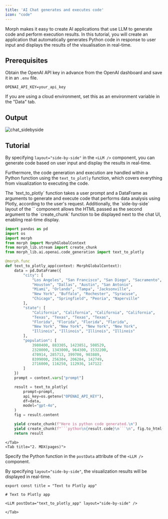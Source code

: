 ```yaml
---
title: 'AI Chat generates and executes code'
icon: "code"
---
```


Morph makes it easy to create AI applications that use LLM to generate code and perform execution results.
In this tutorial, you will create an application that automatically generates Python code in response to user input and displays the results of the visualisation in real-time.

## Prerequisites

Obtain the OpenAI API key in advance from the OpenAI dashboard and save it in an `.env` file.

```shell .env
OPENAI_API_KEY=your_api_key
```

<Warning>
If you are using a cloud environment, set this as an environment variable in the "Data" tab.
</Warning>

## Output

![chat_sidebyside](/assets/images/docs/tutorial/text_to_plotly.png)

## Tutorial

By specifying `layout="side-by-side"` in the `<LLM />` component, you can generate code based on user input and display the results in real-time.

Furthermore, the code generation and execution are handled within a Python function using the `text_to_plotly` function, which covers everything from visualization to executing the code.

<Tabs>
    <Tab title="1. Python">
The `text_to_plotly` function takes a user prompt and a DataFrame as arguments to generate and execute code that performs data analysis using Plotly, according to the user's request.
Additionally, the `side-by-side` layout of the `<LLM />` component allows the HTML passed as the second argument to the `create_chunk` function to be displayed next to the chat UI, enabling real-time display.

```python
import pandas as pd
import os
import morph
from morph import MorphGlobalContext
from morph_lib.stream import create_chunk
from morph_lib.ai.openai.code_generation import text_to_plotly

@morph.func
def text_to_plotly_app(context: MorphGlobalContext):
    data = pd.DataFrame({
        "city": [
            "Los Angeles", "San Francisco", "San Diego", "Sacramento",
            "Houston", "Dallas", "Austin", "San Antonio",
            "Miami", "Orlando", "Tampa", "Jacksonville",
            "New York", "Buffalo", "Rochester", "Syracuse",
            "Chicago", "Springfield", "Peoria", "Naperville"
        ],
        "state": [
            "California", "California", "California", "California",
            "Texas", "Texas", "Texas", "Texas",
            "Florida", "Florida", "Florida", "Florida",
            "New York", "New York", "New York", "New York",
            "Illinois", "Illinois", "Illinois", "Illinois"
        ],
        "population": [
            3980400, 883305, 1423851, 508529,
            2328000, 1343000, 964300, 1532200,
            470914, 285713, 399700, 903889,
            8399000, 256304, 206284, 142749,
            2716000, 116250, 112936, 147122
        ]
    })
    prompt = context.vars["prompt"]

    result = text_to_plotly(
        prompt=prompt,
        api_key=os.getenv("OPENAI_API_KEY"),
        df=data,
        model="gpt-4o",
    )
    fig = result.content

    yield create_chunk(f"Here is python code generated.\n")
    yield create_chunk(f"```python\n{result.code}\n```\n", fig.to_html())
    return result

```
    </Tab>
    <Tab title="2. MDX(pages)">

Specify the Python function in the `postData` attribute of the `<LLM />` component.

By specifying `layout="side-by-side"`, the visualization results will be displayed in real-time.

```tsx
export const title = "Text to Plotly app"

# Text to Plotly app

<LLM postData="text_to_plotly_app" layout="side-by-side" />

```
    </Tab>
</Tabs>
